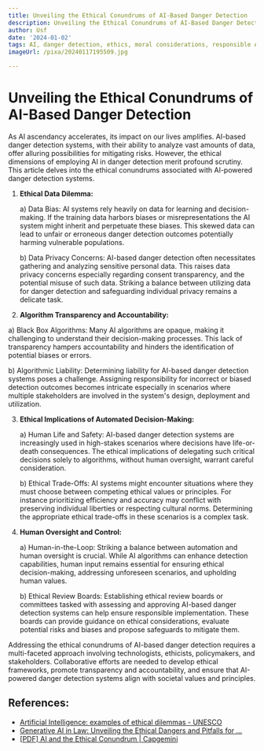 ```yaml
---
title: Unveiling the Ethical Conundrums of AI-Based Danger Detection
description: Unveiling the Ethical Conundrums of AI-Based Danger Detection
author: Usf
date: '2024-01-02'
tags: AI, danger detection, ethics, moral considerations, responsible AI
imageUrl: /pixa/20240117195509.jpg

---
```

#  Unveiling the Ethical Conundrums of AI-Based Danger Detection

As AI ascendancy accelerates, its impact on our lives amplifies. AI-based danger  detection systems, with their  ability to analyze vast amounts of data, offer alluring possibilities for mitigating risks. However, the ethical dimensions of  employing AI in  danger detection merit profound scrutiny. This article delves into the  ethical conundrums associated with AI-powered danger detection systems.

1. **Ethical Data Dilemma:**

   a) Data Bias: AI systems rely heavily on data for learning and decision-making. If the training data harbors biases or misrepresentations the AI system might inherit and perpetuate these biases. This skewed data can lead to  unfair or erroneous danger detection  outcomes potentially harming vulnerable populations.

    b) Data Privacy  Concerns:  AI-based danger detection often necessitates gathering and  analyzing sensitive personal data. This raises data privacy  concerns especially regarding consent transparency,  and the potential misuse of  such data. Striking a balance between utilizing  data for danger detection and safeguarding individual privacy remains a delicate task.

2.  **Algorithm Transparency and  Accountability:**

   a) Black Box Algorithms: Many AI algorithms are opaque, making it challenging to understand their decision-making processes. This lack of transparency hampers accountability and hinders the identification of potential biases or errors.

   b) Algorithmic Liability: Determining liability for AI-based danger detection systems poses a challenge. Assigning responsibility for incorrect or biased detection outcomes becomes intricate especially in  scenarios where multiple  stakeholders are involved in  the system's design, deployment and utilization.

3. **Ethical Implications of Automated Decision-Making:**

   a) Human Life and Safety: AI-based danger detection systems are increasingly used in high-stakes scenarios where decisions have life-or-death consequences. The ethical implications of delegating  such critical  decisions solely to algorithms, without human oversight,  warrant careful  consideration.

   b) Ethical Trade-Offs: AI systems might encounter situations where they must choose between  competing ethical values or principles.  For instance  prioritizing efficiency and accuracy may conflict with preserving individual liberties or respecting cultural norms. Determining the appropriate ethical trade-offs in these scenarios is a complex task.

4. **Human Oversight and Control:**

    a) Human-in-the-Loop: Striking a balance between automation and human  oversight is crucial. While AI algorithms can enhance detection capabilities, human input remains essential for ensuring ethical decision-making, addressing unforeseen  scenarios, and upholding human values.

    b)  Ethical Review Boards: Establishing ethical  review boards or committees tasked  with  assessing and approving  AI-based danger detection systems can help ensure responsible implementation. These boards can provide  guidance on ethical  considerations,  evaluate potential risks and biases and propose safeguards to mitigate them.

Addressing the ethical  conundrums of AI-based danger detection requires a multi-faceted approach involving technologists, ethicists, policymakers,  and  stakeholders. Collaborative efforts are  needed to develop ethical frameworks, promote transparency and accountability, and ensure that AI-powered danger  detection  systems align with societal values and principles.

## References:
- [Artificial Intelligence: examples of ethical dilemmas - UNESCO](https://www.unesco.org/en/artificial-intelligence/recommendation-ethics/cases)
- [Generative AI in Law: Unveiling the Ethical Dangers and Pitfalls for ...](https://www.linkedin.com/pulse/generative-ai-law-unveiling-ethical-dangers-pitfalls-firm-bretzfield-3c)
- [[PDF] AI and the Ethical Conundrum | Capgemini](https://www.capgemini.com/wp-content/uploads/2020/10/AI-and-the-Ethical-Conundrum-Report.pdf)

